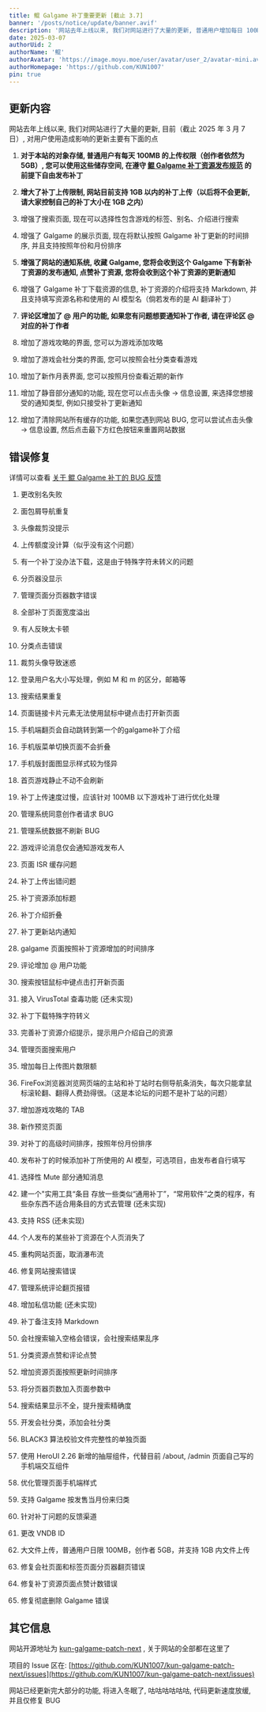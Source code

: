 ```yaml
---
title: 鲲 Galgame 补丁重要更新 [截止 3.7]
banner: '/posts/notice/update/banner.avif'
description: '网站去年上线以来, 我们对网站进行了大量的更新, 普通用户增加每日 100MB 的上传权限, 新增支持 1GB 大小的补丁上传, 补丁资源更新通知, @ 用户, Galgame 攻略, Galgame 会社, Galgame 新作等'
date: 2025-03-07
authorUid: 2
authorName: '鲲'
authorAvatar: 'https://image.moyu.moe/user/avatar/user_2/avatar-mini.avif'
authorHomepage: 'https://github.com/KUN1007'
pin: true
---
```


## 更新内容

网站去年上线以来, 我们对网站进行了大量的更新, 目前（截止 2025 年 3 月 7 日）, 对用户使用造成影响的更新主要有下面的点

1. **对于本站的对象存储, 普通用户有每天 100MB 的上传权限（创作者依然为 5GB）, 您可以使用这些储存空间, 在遵守 [鲲 Galgame 补丁资源发布规范](/about/notice/paradigm) 的前提下自由发布补丁**

2. **增大了补丁上传限制, 网站目前支持 1GB 以内的补丁上传（以后将不会更新, 请大家控制自己的补丁大小在 1GB 之内）**

3. 增强了搜索页面, 现在可以选择性包含游戏的标签、别名、介绍进行搜索

4. 增强了 Galgame 的展示页面, 现在将默认按照 Galgame 补丁更新的时间排序, 并且支持按照年份和月份排序

5. **增强了网站的通知系统, 收藏 Galgame, 您将会收到这个 Galgame 下有新补丁资源的发布通知, 点赞补丁资源, 您将会收到这个补丁资源的更新通知**

6. 增强了 Galgame 补丁下载资源的信息, 补丁资源的介绍将支持 Markdown, 并且支持填写资源名称和使用的 AI 模型名（倘若发布的是 AI 翻译补丁）

7. **评论区增加了 @ 用户的功能, 如果您有问题想要通知补丁作者, 请在评论区 @ 对应的补丁作者**

8. 增加了游戏攻略的界面, 您可以为游戏添加攻略

9. 增加了游戏会社分类的界面, 您可以按照会社分类查看游戏

10. 增加了新作月表界面, 您可以按照月份查看近期的新作

11. 增加了静音部分通知的功能, 现在您可以点击头像 -> 信息设置, 来选择您想接受的通知类型, 例如只接受补丁更新通知

12. 增加了清除网站所有缓存的功能, 如果您遇到网站 BUG, 您可以尝试点击头像 -> 信息设置, 然后点击最下方红色按钮来重置网站数据

## 错误修复

详情可以查看 [关于 鲲 Galgame 补丁的 BUG 反馈](https://www.kungal.com/topic/1820)

1. 更改别名失败

2. 面包屑导航重复

3. 头像裁剪没提示

4. 上传额度没计算（似乎没有这个问题）

5. 有一个补丁没办法下载，这是由于特殊字符未转义的问题

6. 分页器没显示

7. 管理页面分页器数字错误

8. 全部补丁页面宽度溢出

9. 有人反映太卡顿

10. 分类点击错误

11. 裁剪头像导致迷惑

12. 登录用户名大小写处理，例如 M 和 m 的区分，邮箱等

13. 搜索结果重复

14. 页面链接卡片元素无法使用鼠标中键点击打开新页面

15. 手机端翻页会自动跳转到第一个的galgame补丁介绍

16. 手机版菜单切换页面不会折叠

17. 手机版封面图显示样式较为怪异

18. 首页游戏静止不动不会刷新

19. 补丁上传速度过慢，应该针对 100MB 以下游戏补丁进行优化处理

20. 管理系统同意创作者请求 BUG

21. 管理系统数据不刷新 BUG

22. 游戏评论消息仅会通知游戏发布人

23. 页面 ISR 缓存问题

24. 补丁上传出错问题

25. 补丁资源添加标题

26. 补丁介绍折叠

27. 补丁更新站内通知

28. galgame 页面按照补丁资源增加的时间排序

29. 评论增加 @ 用户功能

30. 搜索按钮鼠标中键点击打开新页面

31. 接入 VirusTotal 查毒功能 (还未实现)

32. 补丁下载特殊字符转义

33. 完善补丁资源介绍提示，提示用户介绍自己的资源

34. 管理页面搜索用户

35. 增加每日上传图片数限额

36. FireFox浏览器浏览网页端的主站和补丁站时右侧导航条消失，每次只能拿鼠标滚轮翻、翻得人费劲得很。（这是本论坛的问题不是补丁站的问题）

37. 增加游戏攻略的 TAB

38. 新作预览页面

39. 对补丁的高级时间排序，按照年份月份排序

40. 发布补丁的时候添加补丁所使用的 AI 模型，可选项目，由发布者自行填写

41. 选择性 Mute 部分通知消息

42. 建一个"实用工具“条目 存放一些类似“通用补丁”，“常用软件”之类的程序，有些杂东西不适合用条目的方式去管理 (还未实现)

43. 支持 RSS (还未实现)

44. 个人发布的某些补丁资源在个人页消失了

45. 重构网站页面，取消瀑布流

46. 修复网站搜索错误

47. 管理系统评论翻页报错

48. 增加私信功能 (还未实现)

49. 补丁备注支持 Markdown

50. 会社搜索输入空格会错误，会社搜索结果乱序

51. 分类资源点赞和评论点赞

52. 增加资源页面按照更新时间排序

53. 将分页器页数加入页面参数中

54. 搜索结果显示不全，提升搜索精确度

55. 开发会社分类，添加会社分类

56. BLACK3 算法校验文件完整性的单独页面

57. 使用 HeroUI 2.26 新增的抽屉组件，代替目前 /about, /admin 页面自己写的手机端交互组件

58. 优化管理页面手机端样式

59. 支持 Galgame 按发售当月份来归类

60. 针对补丁问题的反馈渠道

61. 更改 VNDB ID

62. 大文件上传，普通用户日限 100MB，创作者 5GB，并支持 1GB 内文件上传

63. 修复会社页面和标签页面分页器翻页错误

64. 修复补丁资源页面点赞计数错误

65. 修复彻底删除 Galgame 错误

## 其它信息

网站开源地址为 [kun-galgame-patch-next](https://github.com/KUN1007/kun-galgame-patch-next) , 关于网站的全部都在这里了

项目的 Issue 区在: [https://github.com/KUN1007/kun-galgame-patch-next/issues](https://github.com/KUN1007/kun-galgame-patch-next/issues)

网站已经更新完大部分的功能, 将进入冬眠了, 咕咕咕咕咕咕, 代码更新速度放缓, 并且仅修复 BUG
